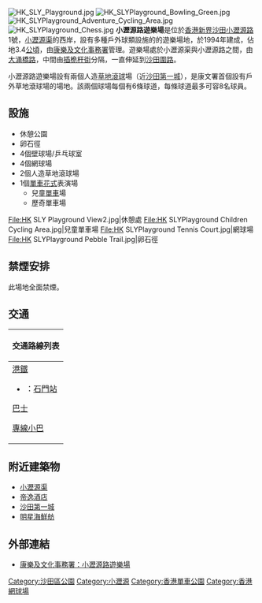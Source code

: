 [[File:HK_SLY_Playground.jpg|thumb]]
[[File:HK_SLYPlayground_Bowling_Green.jpg|thumb]]
[[File:HK_SLYPlayground_Adventure_Cycling_Area.jpg|thumb]]
[[File:HK_SLYPlayground_Chess.jpg|thumb]]
'''小瀝源路遊樂場'''是位於[[香港|香港]][[新界|新界]][[沙田_(香港)|沙田]][[小瀝源路|小瀝源路]]1號，[[小瀝源渠|小瀝源渠]]的西岸，設有多種戶外球類設施的的遊樂場地，於1994年建成，佔地3.4[[公頃|公頃]]，由[[康樂及文化事務署|康樂及文化事務署]]管理。遊樂場處於小瀝源渠與小瀝源路之間，由[[大涌橋路|大涌橋路]]，中間由[[插桅杆街|插桅杆街]]分隔，一直伸延到[[沙田圍路|沙田圍路]]。

小瀝源路遊樂場設有兩個人造[[草地滾球|草地滾球]]場（近[[沙田第一城|沙田第一城]]），是康文署首個設有戶外草地滾球場的場地。該兩個球場每個有6條球道，每條球道最多可容8名球員。

== 設施 ==
* 休憩公園
* 卵石徑
* 4個壁球場/乒乓球室 
* 4個網球場 
* 2個人造草地滾球場 
* 1個[[花式單車|單車花式]]表演場
** 兒童[[單車|單車]]場
** 歷奇單車場
<gallery>
File:HK SLY Playground View2.jpg|休憩處
File:HK SLYPlayground Children Cycling Area.jpg|兒童單車場
File:HK SLYPlayground Tennis Court.jpg|網球場
File:HK SLYPlayground Pebble Trail.jpg|卵石徑
</gallery>

==禁煙安排==
此場地全面禁煙。

==交通==
{| class="mw-collapsible mw-collapsed wikitable" style="background:white; margin: 0 auto; width: auto;" 
! 交通路線列表
|-
|
;[[港鐵|港鐵]]
*{{港鐵路線標誌|TML}}：[[石門站_(香港)|石門站]]
;[[香港巴士|巴士]]
{{九龍新界巴士簡單列表|82K|83K|85X|89C}}
{{過海隧道巴士簡單列表|680|682|682B|682C|980A|N680}}
;[[香港小巴|專線小巴]]
{{新界專線小巴簡單列表|65A|65K|67A|67K|801|803|804|810|811S|813|813A}}
|}

== 附近建築物 ==
* [[小瀝源渠|小瀝源渠]]
* [[帝逸酒店|帝逸酒店]]
* [[沙田第一城|沙田第一城]]
* [[明星海鮮舫|明星海鮮舫]]

{{commonscat|Siu Lek Yuen Road Playground}}

== 外部連結 ==
* [https://web.archive.org/web/20060703033850/http://www.lcsd.gov.hk/b5/ls_fac_recground_shatin.php 康樂及文化事務署：小瀝源路遊樂場]

{{香港公園}}

[[Category:沙田區公園|Category:沙田區公園]]
[[Category:小瀝源|Category:小瀝源]]
[[Category:香港單車公園|Category:香港單車公園]]
[[Category:香港網球場|Category:香港網球場]]